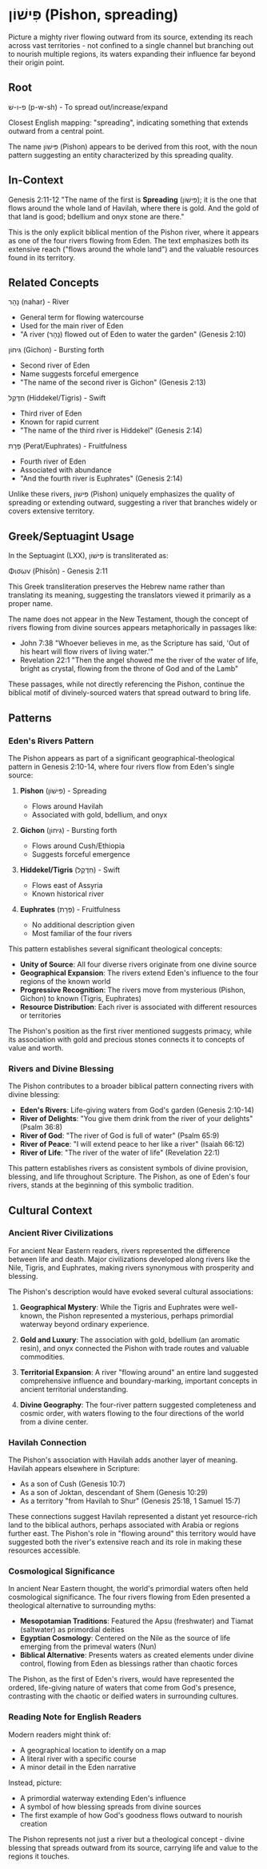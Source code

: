 # פִּישׁוֹן (Pishon, spreading)

Picture a mighty river flowing outward from its source, extending its reach across vast territories - not confined to a single channel but branching out to nourish multiple regions, its waters expanding their influence far beyond their origin point.

## Root

פ-ו-שׁ (p-w-sh) - To spread out/increase/expand

Closest English mapping: "spreading", indicating something that extends outward from a central point.

The name פִּישׁוֹן (Pishon) appears to be derived from this root, with the noun pattern suggesting an entity characterized by this spreading quality.

## In-Context

Genesis 2:11-12 "The name of the first is **Spreading** (פִּישׁוֹן); it is the one that flows around the whole land of Havilah, where there is gold. And the gold of that land is good; bdellium and onyx stone are there."

This is the only explicit biblical mention of the Pishon river, where it appears as one of the four rivers flowing from Eden. The text emphasizes both its extensive reach ("flows around the whole land") and the valuable resources found in its territory.

## Related Concepts

נָהָר (nahar) - River
- General term for flowing watercourse
- Used for the main river of Eden
- "A river (נָהָר) flowed out of Eden to water the garden" (Genesis 2:10)

גִּיחוֹן (Gichon) - Bursting forth
- Second river of Eden
- Name suggests forceful emergence
- "The name of the second river is Gichon" (Genesis 2:13)

חִדֶּקֶל (Hiddekel/Tigris) - Swift
- Third river of Eden
- Known for rapid current
- "The name of the third river is Hiddekel" (Genesis 2:14)

פְּרָת (Perat/Euphrates) - Fruitfulness
- Fourth river of Eden
- Associated with abundance
- "And the fourth river is Euphrates" (Genesis 2:14)

Unlike these rivers, פִּישׁוֹן (Pishon) uniquely emphasizes the quality of spreading or extending outward, suggesting a river that branches widely or covers extensive territory.

## Greek/Septuagint Usage

In the Septuagint (LXX), פִּישׁוֹן is transliterated as:

Φισων (Phisōn) - Genesis 2:11

This Greek transliteration preserves the Hebrew name rather than translating its meaning, suggesting the translators viewed it primarily as a proper name.

The name does not appear in the New Testament, though the concept of rivers flowing from divine sources appears metaphorically in passages like:

- John 7:38 "Whoever believes in me, as the Scripture has said, 'Out of his heart will flow rivers of living water.'"
- Revelation 22:1 "Then the angel showed me the river of the water of life, bright as crystal, flowing from the throne of God and of the Lamb"

These passages, while not directly referencing the Pishon, continue the biblical motif of divinely-sourced waters that spread outward to bring life.

## Patterns

### Eden's Rivers Pattern

The Pishon appears as part of a significant geographical-theological pattern in Genesis 2:10-14, where four rivers flow from Eden's single source:

1. **Pishon** (פִּישׁוֹן) - Spreading
   - Flows around Havilah
   - Associated with gold, bdellium, and onyx

2. **Gichon** (גִּיחוֹן) - Bursting forth
   - Flows around Cush/Ethiopia
   - Suggests forceful emergence

3. **Hiddekel/Tigris** (חִדֶּקֶל) - Swift
   - Flows east of Assyria
   - Known historical river

4. **Euphrates** (פְּרָת) - Fruitfulness
   - No additional description given
   - Most familiar of the four rivers

This pattern establishes several significant theological concepts:

- **Unity of Source**: All four diverse rivers originate from one divine source
- **Geographical Expansion**: The rivers extend Eden's influence to the four regions of the known world
- **Progressive Recognition**: The rivers move from mysterious (Pishon, Gichon) to known (Tigris, Euphrates)
- **Resource Distribution**: Each river is associated with different resources or territories

The Pishon's position as the first river mentioned suggests primacy, while its association with gold and precious stones connects it to concepts of value and worth.

### Rivers and Divine Blessing

The Pishon contributes to a broader biblical pattern connecting rivers with divine blessing:

- **Eden's Rivers**: Life-giving waters from God's garden (Genesis 2:10-14)
- **River of Delights**: "You give them drink from the river of your delights" (Psalm 36:8)
- **River of God**: "The river of God is full of water" (Psalm 65:9)
- **River of Peace**: "I will extend peace to her like a river" (Isaiah 66:12)
- **River of Life**: "The river of the water of life" (Revelation 22:1)

This pattern establishes rivers as consistent symbols of divine provision, blessing, and life throughout Scripture. The Pishon, as one of Eden's four rivers, stands at the beginning of this symbolic tradition.

## Cultural Context

### Ancient River Civilizations

For ancient Near Eastern readers, rivers represented the difference between life and death. Major civilizations developed along rivers like the Nile, Tigris, and Euphrates, making rivers synonymous with prosperity and blessing.

The Pishon's description would have evoked several cultural associations:

1. **Geographical Mystery**: While the Tigris and Euphrates were well-known, the Pishon represented a mysterious, perhaps primordial waterway beyond ordinary experience.

2. **Gold and Luxury**: The association with gold, bdellium (an aromatic resin), and onyx connected the Pishon with trade routes and valuable commodities.

3. **Territorial Expansion**: A river "flowing around" an entire land suggested comprehensive influence and boundary-marking, important concepts in ancient territorial understanding.

4. **Divine Geography**: The four-river pattern suggested completeness and cosmic order, with waters flowing to the four directions of the world from a divine center.

### Havilah Connection

The Pishon's association with Havilah adds another layer of meaning. Havilah appears elsewhere in Scripture:

- As a son of Cush (Genesis 10:7)
- As a son of Joktan, descendant of Shem (Genesis 10:29)
- As a territory "from Havilah to Shur" (Genesis 25:18, 1 Samuel 15:7)

These connections suggest Havilah represented a distant yet resource-rich land to the biblical authors, perhaps associated with Arabia or regions further east. The Pishon's role in "flowing around" this territory would have suggested both the river's extensive reach and its role in making these resources accessible.

### Cosmological Significance

In ancient Near Eastern thought, the world's primordial waters often held cosmological significance. The four rivers flowing from Eden presented a theological alternative to surrounding myths:

- **Mesopotamian Traditions**: Featured the Apsu (freshwater) and Tiamat (saltwater) as primordial deities
- **Egyptian Cosmology**: Centered on the Nile as the source of life emerging from the primeval waters (Nun)
- **Biblical Alternative**: Presents waters as created elements under divine control, flowing from Eden as blessings rather than chaotic forces

The Pishon, as the first of Eden's rivers, would have represented the ordered, life-giving nature of waters that come from God's presence, contrasting with the chaotic or deified waters in surrounding cultures.

### Reading Note for English Readers

Modern readers might think of:
- A geographical location to identify on a map
- A literal river with a specific course
- A minor detail in the Eden narrative

Instead, picture:
- A primordial waterway extending Eden's influence
- A symbol of how blessing spreads from divine sources
- The first example of how God's goodness flows outward to nourish creation

The Pishon represents not just a river but a theological concept - divine blessing that spreads outward from its source, carrying life and value to the regions it touches.